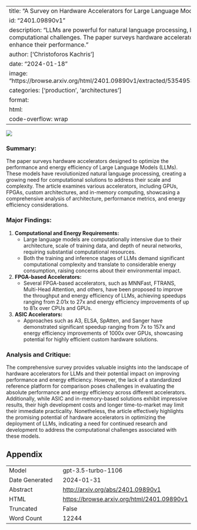 
---
title: "A Survey on Hardware Accelerators for Large Language Models"
id: "2401.09890v1"
description: "LLMs are powerful for natural language processing, but face computational challenges. The paper surveys hardware accelerators to enhance their performance."
author: ['Christoforos Kachris']
date: "2024-01-18"
image: "https://browse.arxiv.org/html/2401.09890v1/extracted/5354953/survey.png"
categories: ['production', 'architectures']
format:
  html:
    code-overflow: wrap
---

![](https://browse.arxiv.org/html/2401.09890v1/extracted/5354953/survey.png)

### **Summary:**

The paper surveys hardware accelerators designed to optimize the performance and energy efficiency of Large Language Models (LLMs). These models have revolutionized natural language processing, creating a growing need for computational solutions to address their scale and complexity. The article examines various accelerators, including GPUs, FPGAs, custom architectures, and in-memory computing, showcasing a comprehensive analysis of architecture, performance metrics, and energy efficiency considerations.

### Major Findings:
1. **Computational and Energy Requirements:**
   - Large language models are computationally intensive due to their architecture, scale of training data, and depth of neural networks, requiring substantial computational resources.
   - Both the training and inference stages of LLMs demand significant computational complexity and translate to considerable energy consumption, raising concerns about their environmental impact.

2. **FPGA-based Accelerators:**
   - Several FPGA-based accelerators, such as MNNFast, FTRANS, Multi-Head Attention, and others, have been proposed to improve the throughput and energy efficiency of LLMs, achieving speedups ranging from 2.01x to 27x and energy efficiency improvements of up to 81x over CPUs and GPUs.
  
3. **ASIC Accelerators:**
   - Approaches such as A3, ELSA, SpAtten, and Sanger have demonstrated significant speedup ranging from 7x to 157x and energy efficiency improvements of 1000x over GPUs, showcasing potential for highly efficient custom hardware solutions.

### Analysis and Critique:
The comprehensive survey provides valuable insights into the landscape of hardware accelerators for LLMs and their potential impact on improving performance and energy efficiency. However, the lack of a standardized reference platform for comparison poses challenges in evaluating the absolute performance and energy efficiency across different accelerators. Additionally, while ASIC and in-memory-based solutions exhibit impressive results, their high development costs and longer time-to-market may limit their immediate practicality. Nonetheless, the article effectively highlights the promising potential of hardware accelerators in optimizing the deployment of LLMs, indicating a need for continued research and development to address the computational challenges associated with these models.

## Appendix

|          |          |
|----------|----------|
| Model     | gpt-3.5-turbo-1106       |
| Date Generated     | 2024-01-31       |
| Abstract | [http://arxiv.org/abs/2401.09890v1](http://arxiv.org/abs/2401.09890v1)        |
| HTML     | [https://browse.arxiv.org/html/2401.09890v1](https://browse.arxiv.org/html/2401.09890v1)       |
| Truncated       | False       |
| Word Count       | 12244       |